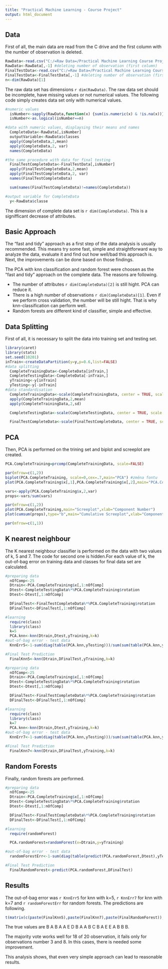 ```yaml
---
title: "Practical Machine Learning - Course Project"
output: html_document
---
```


## Data

First of all, the main data are read from the C drive and the first column with the number of observation is deleted.

```r
RawData<-read.csv("C:/=Raw Data=/Practical Machine Learning Course Project/pml-training.csv",header=TRUE)
RawData<-RawData[,-1] #deleting number of observation (first column)
FinalTestData<-read.csv("C:/=Raw Data=/Practical Machine Learning Course Project/pml-testing.csv",header=TRUE)
FinalTestData<-FinalTestData[,-1] #deleting number of observation (first column)
n<-dim(RawData)[1]
```

The raw data set has dimensions `r dim(RawData)`. The raw data set should be incomplete, have missing values or not numerical values. The following code simply creates data set only with numerical values. 

```r
#numeric values
  isNumber<-sapply(RawData,function(x) {sum(is.numeric(x) & !is.na(x))})
  isNumber<-as.logical(isNumber==n)

#data with numeric values, displaysing their means and names
  CompleteData<-RawData[,isNumber]
  outputVariable<-RawData$classes
  apply(CompleteData,2,mean)
  apply(CompleteData,2, var)
  names(CompleteData)

#the same procedure with data for final testing
  FinalTestCompleteData<-FinalTestData[,isNumber]
  apply(FinalTestCompleteData,2,mean)
  apply(FinalTestCompleteData,2, var)
  names(FinalTestCompleteData)

  sum(names(FinalTestCompleteData)!=names(CompleteData))

#output variable for CompleteData
  y<-RawData$classe
```

The dimension of complete data set is `r dim(CompleteData)`. This is a signifficant decrease of attributes. 

## Basic Approach

The "fast and tidy" approach as a first step of the data analysis is usually recommended. This means try some fast, simple and straightforward way to analyze the data, evaluate it and find out how well/bad this approach is. Next, the improvements can be done based on those findings.

The PCA with knn classification and random forest were choosen as the "fast and tidy" approach on the complete data. The reasons are following.

  * The number of attributes `r dim(CompleteData)[2]` is still hight. PCA can reduce it.
  * There is a high number of observations `r dim(CompleteData)[1]`. Even if we perform cross validation, the number will be still hight. That is why knn-classification can perform well.
  * Random forests are different kind of classifier, simple and effective.

## Data Splitting

First of all, it is necessary to split the data into training set and testing set.

```r
library(caret)
library(stats)
set.seed(10201)
inTrain<-createDataPartition(y=y,p=0.6,list=FALSE)
#data splitting
  CompleteTrainingData<-CompleteData[inTrain,]
  CompleteTestingData<-CompleteData[-inTrain,]
  yTraining<-y[inTrain]
  yTesting<-y[-inTrain]
#data standardisation
  CompleteTrainingData<-scale(CompleteTrainingData, center = TRUE, scale = TRUE)
  apply(CompleteTrainingData,2,mean)
  apply(CompleteTrainingData,2,sd)

  CompleteTestingData<-scale(CompleteTestingData, center = TRUE, scale = TRUE)

  FinalTestCompleteData<-scale(FinalTestCompleteData, center = TRUE, scale = TRUE)
```


## PCA

Then, PCA is performed on the trining set and biplot and screeplot are created.

```r
PCA.CompleteTraining=prcomp(CompleteTrainingData, scale=FALSE)

par(mfrow=c(1,2))
biplot(PCA.CompleteTraining, scale=0,cex=.7,main="PCA") #změna fontu
plot(PCA.CompleteTraining$x[,1],PCA.CompleteTraining$x[,2],main="PCA.CompleteTraining",xlab="PC1",ylab="PC2")

vars<-apply(PCA.CompleteTraining$x,2,var)
props<-vars/sum(vars)

par(mfrow=c(1,2))
plot(PCA.CompleteTraining,main="Screeplot",xlab="Component Number")
plot(cumsum(props),type="b",main="Cumulative Screeplot",xlab="Component Number",ylab="Cumulative Variance")

par(mfrow=c(1,1))
```

## K nearest neighbour

The K nearest neighbour classifier is performed on the data with two values of k, 5 and 7. The code for second one is hidden.For each value of k, the out-of-bag error on training data and classes for final data set are calculated.

```r
#preparing data
  nOfComp<-25
  Dtrain<-PCA.CompleteTraining$x[,1:nOfComp]
  Dtest<-CompleteTestingData%*%PCA.CompleteTraining$rotation
  Dtest<-Dtest[,1:nOfComp]

  DFinalTest<-FinalTestCompleteData%*%PCA.CompleteTraining$rotation
  DFinalTest<-DFinalTest[,1:nOfComp]

#learning
  require(class)
  library(class)
  k=5
  PCA.knn<-knn(Dtrain,Dtest,yTraining,k=k)
#out-of-bag error - test data
  KnnErr5<-1-sum(diag(table(PCA.knn,yTesting)))/sum(sum(table(PCA.knn,yTesting)))

#Final Test Prediction
  FinalKnn5<-knn(Dtrain,DFinalTest,yTraining,k=k)
```

```r
#preparing data
  nOfComp<-25
  Dtrain<-PCA.CompleteTraining$x[,1:nOfComp]
  Dtest<-CompleteTestingData%*%PCA.CompleteTraining$rotation
  Dtest<-Dtest[,1:nOfComp]

  DFinalTest<-FinalTestCompleteData%*%PCA.CompleteTraining$rotation
  DFinalTest<-DFinalTest[,1:nOfComp]

#learning
  require(class)
  library(class)
  k=7
  PCA.knn<-knn(Dtrain,Dtest,yTraining,k=k)
#out-of-bag error - test data
  KnnErr7<-1-sum(diag(table(PCA.knn,yTesting)))/sum(sum(table(PCA.knn,yTesting)))

#Final Test Prediction
  FinalKnn7<-knn(Dtrain,DFinalTest,yTraining,k=k)
```

## Random Forests

Finally, random forests are performed.

```r
#preparing data
  nOfComp<-25
  Dtrain<-PCA.CompleteTraining$x[,1:nOfComp]
  Dtest<-CompleteTestingData%*%PCA.CompleteTraining$rotation
  Dtest<-Dtest[,1:nOfComp]

  DFinalTest<-FinalTestCompleteData%*%PCA.CompleteTraining$rotation
  DFinalTest<-DFinalTest[,1:nOfComp]

#learning
  require(randomForest)

  PCA.randomForest=randomForest(x=Dtrain,y=yTraining)

#out-of-bag error - test data
  randomForestErr<-1-sum(diag(table(predict(PCA.randomForest,Dtest),yTesting)))/sum(sum(table(predict(PCA.randomForest,Dtest),yTesting)))

#Final Test Prediction
  FinalRandomForest<-predict(PCA.randomForest,DFinalTest)
```

## Results

The out-of-bag error was `r KnnErr5` for knn with k=5, `r KnnErr7` for knn with k=7 and `r randomForestErr` for random forests. The predictions are following.

```r
t(matrix(c(paste(FinalKnn5),paste(FinalKnn7),paste(FinalRandomForest)),ncol=3,nrow=20))
```

The true values are B A	B	A	A	E	D	B	A	A	B	C	B	A	E	E	A	B	B	B. 

The majority vote works well for 18 of 20 observation, it fails only for observations number 3 and 8. In this cases, there is needed some improvement.

This analysis shows, that even very simple approach can lead to reasonable results.
